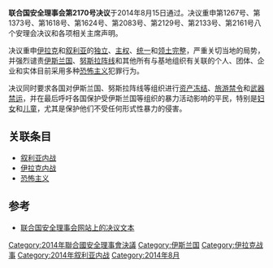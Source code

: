 {{Infobox UN resolution
|number = 2170
|organ = SC
|date = 8月15日
|year = 2014年
|meeting = 7242
|code = S/RES/2170
|document = 
|for = 15
|abstention = 0
|against = 0
|subject = 恐怖主义行为对国际和平与安全的威胁
|result = 通过 
|image = Syria and Iraq 2014-onward War map.png
|caption = [[敘利亚內战|敘利亚內战]]及[[伊拉克内战|伊拉克内战]]局势（其中灰色區域為[[伊斯蘭國|伊斯蘭國]]控制區域）
}}

'''联合国安全理事会第2170号决议'''于2014年8月15日通过。决议重申第1267号、第1373号、第1618号、第1624号、第2083号、第2129号、第2133号、第2161号八个安理会决议和各项相关主席声明。

决议重申[[伊拉克|伊拉克]]和[[叙利亚|叙利亚]]的[[独立|独立]]、[[主权|主权]]、[[统一|统一]]和[[领土完整|领土完整]]，严重关切当地的局势，并强烈谴责[[伊斯兰国|伊斯兰国]]、[[努斯拉阵线|努斯拉阵线]]和其他所有与基地组织有关联的个人、团体、企业和实体目前采用多种[[恐怖主义|恐怖主义]]犯罪行为。

决议同时要求各国对伊斯兰国、努斯拉阵线等组织进行[[资产冻结|资产冻结]]、[[旅游禁令|旅游禁令]]和[[武器禁运|武器禁运]]，并在最后呼吁各国保护受伊斯兰国等组织的暴力活动影响的平民，特别是[[妇女|妇女]]和[[儿童|儿童]]，尤其是保护他们不受任何形式性暴力的侵害。

==关联条目==
* [[叙利亚内战|叙利亚内战]]
* [[伊拉克内战|伊拉克内战]]
* [[恐怖主义|恐怖主义]]

==参考==
*[http://www.un.org/zh/documents/view_doc.asp?symbol=S/RES/2170(2014) 联合国安全理事会网站上的决议文本] {{Wayback|url=http://www.un.org/zh/documents/view_doc.asp?symbol=S%2FRES%2F2170%282014%29 |date=20170430123220 }}{{zh}}

{{UNSCR 2014}}

[[Category:2014年聯合國安全理事會決議|Category:2014年聯合國安全理事會決議]]
[[Category:伊斯兰国|Category:伊斯兰国]]
[[Category:伊拉克战事|Category:伊拉克战事]]
[[Category:2014年叙利亚内战|Category:2014年叙利亚内战]]
[[Category:2014年8月|Category:2014年8月]]